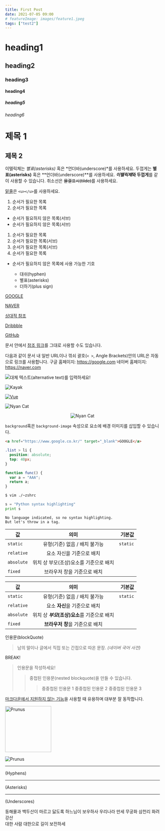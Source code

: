 ```yaml
---
title: First Post
date: 2021-07-05 09:00
# featureImage: images/feature1.jpeg
tags: ["test2"]
---
```


# heading1

## heading2

### heading3

#### heading4

##### heading5

###### heading6

# 제목 1

## 제목 2

이텔릭체는 _별표(asterisks)_ 혹은 *언더바(underscore)*를 사용하세요.
두껍게는 **별표(asterisks)** 혹은 **언더바(underscore)**를 사용하세요.
***이텔릭체*와 두껍게**를 같이 사용할 수 있습니다.
취소선은 ~~물결표시(tilde)~~를 사용하세요.

<u>밑줄</u>은 `<u></u>`를 사용하세요.

1. 순서가 필요한 목록
1. 순서가 필요한 목록

- 순서가 필요하지 않은 목록(서브)
- 순서가 필요하지 않은 목록(서브)

1. 순서가 필요한 목록
1. 순서가 필요한 목록(서브)
1. 순서가 필요한 목록(서브)
1. 순서가 필요한 목록

- 순서가 필요하지 않은 목록에 사용 가능한 기호

  - 대쉬(hyphen)

  * 별표(asterisks)

  - 더하기(plus sign)

[GOOGLE](https://google.com)

[NAVER](https://naver.com "링크 설명(title)을 작성하세요.")

[상대적 참조](../users/login)

[Dribbble][dribbble link]

[GitHub][1]

문서 안에서 [참조 링크]를 그대로 사용할 수도 있습니다.

다음과 같이 문서 내 일반 URL이나 꺾쇠 괄호(`< >`, Angle Brackets)안의 URL은 자동으로 링크를 사용합니다.
구글 홈페이지: https://google.com
네이버 홈페이지: <https://naver.com>

[dribbble link]: https://dribbble.com
[1]: https://github.com
[참조 링크]: https://naver.com "네이버로 이동합니다!"

![대체 텍스트(alternative text)를 입력하세요!](http://www.gstatic.com/webp/gallery/5.jpg "링크 설명(title)을 작성하세요.")

![Kayak][logo]

[logo]: http://www.gstatic.com/webp/gallery/2.jpg "To go kayaking."

[![Vue](images/vue.png)](https://kr.vuejs.org/)

![Nyan Cat](images/cat.gif "Nyan Cat")

<p align="center">
  <img src="images/cat.gif" alt="Nyan Cat" title="Nyan Cat" />
</p>

`background`혹은 `background-image` 속성으로 요소에 배경 이미지를 삽입할 수 있습니다.

```html
<a href="https://www.google.co.kr/" target="_blank">GOOGLE</a>
```

```css
.list > li {
  position: absolute;
  top: 40px;
}
```

```javascript
function func() {
  var a = "AAA";
  return a;
}
```

```bash
$ vim ./~zshrc
```

```python
s = "Python syntax highlighting"
print s
```

```
No language indicated, so no syntax highlighting.
But let's throw in a tag.
```

| 값         |                  의미                  |   기본값 |
| ---------- | :------------------------------------: | -------: |
| `static`   |     유형(기준) 없음 / 배치 불가능      | `static` |
| `relative` |       요소 자신을 기준으로 배치        |          |
| `absolute` | 위치 상 부모(조상)요소를 기준으로 배치 |          |
| `fixed`    |      브라우저 창을 기준으로 배치       |          |

| 값         |                     의미                     |   기본값 |
| ---------- | :------------------------------------------: | -------: |
| `static`   |        유형(기준) 없음 / 배치 불가능         | `static` |
| `relative` |        요소 **자신**을 기준으로 배치         |
| `absolute` | 위치 상 **_부모_(조상)요소**를 기준으로 배치 |
| `fixed`    |       **브라우저 창**을 기준으로 배치        |

인용문(blockQuote)

> 남의 말이나 글에서 직접 또는 간접으로 따온 문장.
> _(네이버 국어 사전)_

BREAK!

> 인용문을 작성하세요!
>
> > 중첩된 인용문(nested blockquote)을 만들 수 있습니다.
> >
> > > 중중첩된 인용문 1
> > > 중중첩된 인용문 2
> > > 중중첩된 인용문 3

<u>마크다운에서 지원하지 않는 기능</u>을 사용할 때 유용하며 대부분 잘
동작합니다.

<img
  width="150"
  src="http://www.gstatic.com/webp/gallery/4.jpg"
  alt="Prunus"
  title="A Wild Cherry (Prunus avium) in flower"
/>

![Prunus](http://www.gstatic.com/webp/gallery/4.jpg)

---

(Hyphens)

---

(Asterisks)

---

(Underscores)

동해물과 백두산이 마르고 닳도록
하느님이 보우하사 우리나라 만세 <!--띄어쓰기 2번-->
무궁화 삼천리 화려 강산<br />
대한 사람 대한으로 길이 보전하세
